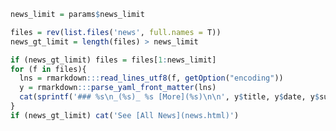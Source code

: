 
```r
news_limit = params$news_limit

files = rev(list.files('news', full.names = T))
news_gt_limit = length(files) > news_limit

if (news_gt_limit) files = files[1:news_limit]
for (f in files){ 
  lns = rmarkdown:::read_lines_utf8(f, getOption("encoding"))
  y = rmarkdown:::parse_yaml_front_matter(lns)
  cat(sprintf('### %s\n_(%s)_ %s [More](%s)\n\n', y$title, y$date, y$summary, f))
}
if (news_gt_limit) cat('See [All News](news.html)')
```
